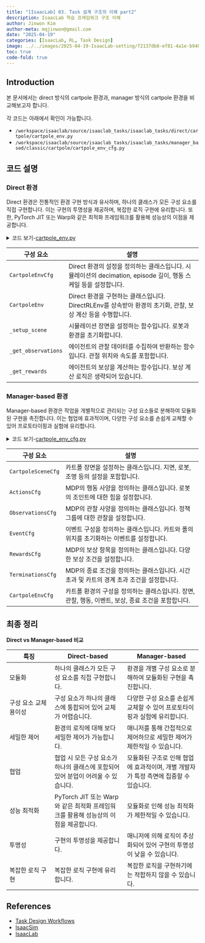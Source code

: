 ```yaml
---
title: "[IsaacLab] 03. Task 설계 구조의 이해 part2"
description: IsaacLab 학습 프레임워크 구조 이해
author: Jinwon Kim
author-meta: mqjinwon@gmail.com
date: "2025-04-19"
categories: [IsaacLab, RL, Task Design]
image: ../../images/2025-04-19-IsaacLab-setting/f2137db8-ef81-4a1e-b948-019c4b6040d8.jpeg
toc: true
code-fold: true
---
```


## Introduction

본 문서에서는 direct 방식의 cartpole 환경과, manager 방식의 cartpole 환경을 비교해보고자 합니다.

각 코드는 아래에서 확인이 가능합니다.

- `/workspace/isaaclab/source/isaaclab_tasks/isaaclab_tasks/direct/cartpole/cartpole_env.py`
- `/workspace/isaaclab/source/isaaclab_tasks/isaaclab_tasks/manager_based/classic/cartpole/cartpole_env_cfg.py`


## 코드 설명

### Direct 환경
Direct 환경은 전통적인 환경 구현 방식과 유사하며, 하나의 클래스가 모든 구성 요소를 직접 구현합니다. 이는 구현의 투명성을 제공하며, 복잡한 로직 구현에 유리합니다. 또한, PyTorch JIT 또는 Warp와 같은 최적화 프레임워크를 활용해 성능상의 이점을 제공합니다.


<details>
<summary>코드 보기-[cartpole_env.py](https://github.com/isaac-sim/IsaacLab/blob/7de6d6fef9424c95fc68dc767af67ffbe0da6832/source/isaaclab_tasks/isaaclab_tasks/direct/cartpole/cartpole_env.py)</summary>

```python
# Copyright (c) 2022-2025, The Isaac Lab Project Developers.
# All rights reserved.
#
# SPDX-License-Identifier: BSD-3-Clause

from __future__ import annotations

import math
import torch
from collections.abc import Sequence

from isaaclab_assets.robots.cartpole import CARTPOLE_CFG

import isaaclab.sim as sim_utils
from isaaclab.assets import Articulation, ArticulationCfg
from isaaclab.envs import DirectRLEnv, DirectRLEnvCfg
from isaaclab.scene import InteractiveSceneCfg
from isaaclab.sim import SimulationCfg
from isaaclab.sim.spawners.from_files import GroundPlaneCfg, spawn_ground_plane
from isaaclab.utils import configclass
from isaaclab.utils.math import sample_uniform


@configclass
class CartpoleEnvCfg(DirectRLEnvCfg):
    # 환경 설정
    decimation = 2
    episode_length_s = 5.0
    action_scale = 100.0  # [N]
    action_space = 1
    observation_space = 4
    state_space = 0

    # 시뮬레이션 설정
    sim: SimulationCfg = SimulationCfg(dt=1 / 120, render_interval=decimation)

    # 로봇 설정
    robot_cfg: ArticulationCfg = CARTPOLE_CFG.replace(prim_path="/World/envs/env_.*/Robot")
    cart_dof_name = "slider_to_cart"
    pole_dof_name = "cart_to_pole"

    # 장면 설정
    scene: InteractiveSceneCfg = InteractiveSceneCfg(num_envs=4096, env_spacing=4.0, replicate_physics=True)

    # 리셋 설정
    max_cart_pos = 3.0  # 카트가 이 위치를 초과하면 리셋됩니다 [m]
    initial_pole_angle_range = [-0.25, 0.25]  # 리셋 시 폴 각도가 샘플링되는 범위 [rad]

    # 보상 스케일
    rew_scale_alive = 1.0
    rew_scale_terminated = -2.0
    rew_scale_pole_pos = -1.0
    rew_scale_cart_vel = -0.01
    rew_scale_pole_vel = -0.005


class CartpoleEnv(DirectRLEnv):
    cfg: CartpoleEnvCfg

    def __init__(self, cfg: CartpoleEnvCfg, render_mode: str | None = None, **kwargs):
        super().__init__(cfg, render_mode, **kwargs)

        self._cart_dof_idx, _ = self.cartpole.find_joints(self.cfg.cart_dof_name)
        self._pole_dof_idx, _ = self.cartpole.find_joints(self.cfg.pole_dof_name)
        self.action_scale = self.cfg.action_scale

        self.joint_pos = self.cartpole.data.joint_pos
        self.joint_vel = self.cartpole.data.joint_vel

    def _setup_scene(self):
        self.cartpole = Articulation(self.cfg.robot_cfg)
        # 지면 추가
        spawn_ground_plane(prim_path="/World/ground", cfg=GroundPlaneCfg())
        # 복제 및 복제
        self.scene.clone_environments(copy_from_source=False)
        # 장면에 관절 추가
        self.scene.articulations["cartpole"] = self.cartpole
        # 조명 추가
        light_cfg = sim_utils.DomeLightCfg(intensity=2000.0, color=(0.75, 0.75, 0.75))
        light_cfg.func("/World/Light", light_cfg)

    def _get_observations(self) -> dict:
        obs = torch.cat(
            (
                self.joint_pos[:, self._pole_dof_idx[0]].unsqueeze(dim=1),
                self.joint_vel[:, self._pole_dof_idx[0]].unsqueeze(dim=1),
                self.joint_pos[:, self._cart_dof_idx[0]].unsqueeze(dim=1),
                self.joint_vel[:, self._cart_dof_idx[0]].unsqueeze(dim=1),
            ),
            dim=-1,
        )
        observations = {"policy": obs}
        return observations

    def _get_rewards(self) -> torch.Tensor:
        total_reward = compute_rewards(
            self.cfg.rew_scale_alive,
            self.cfg.rew_scale_terminated,
            self.cfg.rew_scale_pole_pos,
            self.cfg.rew_scale_cart_vel,
            self.cfg.rew_scale_pole_vel,
            self.joint_pos[:, self._pole_dof_idx[0]],
            self.joint_vel[:, self._pole_dof_idx[0]],
            self.joint_pos[:, self._cart_dof_idx[0]],
            self.joint_vel[:, self._cart_dof_idx[0]],
            self.reset_terminated,
        )
        return total_reward
```

</details>

| 구성 요소 | 설명 |
|------------------------|--------------------------------------------------------------------------------------------|
| `CartpoleEnvCfg` | Direct 환경의 설정을 정의하는 클래스입니다. 시뮬레이션의 decimation, episode 길이, 행동 스케일 등을 설정합니다. |
| `CartpoleEnv` | Direct 환경을 구현하는 클래스입니다. DirectRLEnv를 상속받아 환경의 초기화, 관찰, 보상 계산 등을 수행합니다. |
| `_setup_scene` | 시뮬레이션 장면을 설정하는 함수입니다. 로봇과 환경을 초기화합니다. |
| `_get_observations` | 에이전트의 관찰 데이터를 수집하여 반환하는 함수입니다. 관절 위치와 속도를 포함합니다. |
| `_get_rewards` | 에이전트의 보상을 계산하는 함수입니다. 보상 계산 로직은 생략되어 있습니다. |


### Manager-based 환경
Manager-based 환경은 작업을 개별적으로 관리되는 구성 요소들로 분해하여 모듈화된 구현을 촉진합니다. 이는 협업에 효과적이며, 다양한 구성 요소를 손쉽게 교체할 수 있어 프로토타이핑과 실험에 유리합니다.



<details>
<summary>코드 보기-[cartpole_env_cfg.py](https://github.com/isaac-sim/IsaacLab/blob/7de6d6fef9424c95fc68dc767af67ffbe0da6832/source/isaaclab_tasks/isaaclab_tasks/manager_based/classic/cartpole/cartpole_env_cfg.py)
</summary>

```python
import math

import isaaclab.sim as sim_utils
from isaaclab.assets import ArticulationCfg, AssetBaseCfg
from isaaclab.envs import ManagerBasedRLEnvCfg
from isaaclab.managers import EventTermCfg as EventTerm
from isaaclab.managers import ObservationGroupCfg as ObsGroup
from isaaclab.managers import ObservationTermCfg as ObsTerm
from isaaclab.managers import RewardTermCfg as RewTerm
from isaaclab.managers import SceneEntityCfg
from isaaclab.managers import TerminationTermCfg as DoneTerm
from isaaclab.scene import InteractiveSceneCfg
from isaaclab.utils import configclass

import isaaclab_tasks.manager_based.classic.cartpole.mdp as mdp

##
# Pre-defined configs
##
from isaaclab_assets.robots.cartpole import CARTPOLE_CFG  # isort:skip


##
# Scene definition
##


@configclass
class CartpoleSceneCfg(InteractiveSceneCfg):
    """Configuration for a cart-pole scene."""

    # ground plane
    ground = AssetBaseCfg(
        prim_path="/World/ground",
        spawn=sim_utils.GroundPlaneCfg(size=(100.0, 100.0)),
    )

    # cartpole
    robot: ArticulationCfg = CARTPOLE_CFG.replace(prim_path="{ENV_REGEX_NS}/Robot")

    # lights
    dome_light = AssetBaseCfg(
        prim_path="/World/DomeLight",
        spawn=sim_utils.DomeLightCfg(color=(0.9, 0.9, 0.9), intensity=500.0),
    )


##
# MDP settings
##


@configclass
class ActionsCfg:
    """Action specifications for the MDP."""

    joint_effort = mdp.JointEffortActionCfg(asset_name="robot", joint_names=["slider_to_cart"], scale=100.0)


@configclass
class ObservationsCfg:
    """Observation specifications for the MDP."""

    @configclass
    class PolicyCfg(ObsGroup):
        """Observations for policy group."""

        # observation terms (order preserved)
        joint_pos_rel = ObsTerm(func=mdp.joint_pos_rel)
        joint_vel_rel = ObsTerm(func=mdp.joint_vel_rel)

        def __post_init__(self) -> None:
            self.enable_corruption = False
            self.concatenate_terms = True

    # observation groups
    policy: PolicyCfg = PolicyCfg()


@configclass
class EventCfg:
    """Configuration for events."""

    # reset
    reset_cart_position = EventTerm(
        func=mdp.reset_joints_by_offset,
        mode="reset",
        params={
            "asset_cfg": SceneEntityCfg("robot", joint_names=["slider_to_cart"]),
            "position_range": (-1.0, 1.0),
            "velocity_range": (-0.5, 0.5),
        },
    )

    reset_pole_position = EventTerm(
        func=mdp.reset_joints_by_offset,
        mode="reset",
        params={
            "asset_cfg": SceneEntityCfg("robot", joint_names=["cart_to_pole"]),
            "position_range": (-0.25 * math.pi, 0.25 * math.pi),
            "velocity_range": (-0.25 * math.pi, 0.25 * math.pi),
        },
    )


@configclass
class RewardsCfg:
    """Reward terms for the MDP."""

    # (1) Constant running reward
    alive = RewTerm(func=mdp.is_alive, weight=1.0)
    # (2) Failure penalty
    terminating = RewTerm(func=mdp.is_terminated, weight=-2.0)
    # (3) Primary task: keep pole upright
    pole_pos = RewTerm(
        func=mdp.joint_pos_target_l2,
        weight=-1.0,
        params={"asset_cfg": SceneEntityCfg("robot", joint_names=["cart_to_pole"]), "target": 0.0},
    )
    # (4) Shaping tasks: lower cart velocity
    cart_vel = RewTerm(
        func=mdp.joint_vel_l1,
        weight=-0.01,
        params={"asset_cfg": SceneEntityCfg("robot", joint_names=["slider_to_cart"])},
    )
    # (5) Shaping tasks: lower pole angular velocity
    pole_vel = RewTerm(
        func=mdp.joint_vel_l1,
        weight=-0.005,
        params={"asset_cfg": SceneEntityCfg("robot", joint_names=["cart_to_pole"])},
    )


@configclass
class TerminationsCfg:
    """Termination terms for the MDP."""

    # (1) Time out
    time_out = DoneTerm(func=mdp.time_out, time_out=True)
    # (2) Cart out of bounds
    cart_out_of_bounds = DoneTerm(
        func=mdp.joint_pos_out_of_manual_limit,
        params={"asset_cfg": SceneEntityCfg("robot", joint_names=["slider_to_cart"]), "bounds": (-3.0, 3.0)},
    )


##
# Environment configuration
##


@configclass
class CartpoleEnvCfg(ManagerBasedRLEnvCfg):
    """Configuration for the cartpole environment."""

    # Scene settings
    scene: CartpoleSceneCfg = CartpoleSceneCfg(num_envs=4096, env_spacing=4.0)
    # Basic settings
    observations: ObservationsCfg = ObservationsCfg()
    actions: ActionsCfg = ActionsCfg()
    events: EventCfg = EventCfg()
    # MDP settings
    rewards: RewardsCfg = RewardsCfg()
    terminations: TerminationsCfg = TerminationsCfg()

    # Post initialization
    def __post_init__(self) -> None:
        """Post initialization."""
        # general settings
        self.decimation = 2
        self.episode_length_s = 5
        # viewer settings
        self.viewer.eye = (8.0, 0.0, 5.0)
        # simulation settings
        self.sim.dt = 1 / 120
        self.sim.render_interval = self.decimation
```

</details>

| 구성 요소 | 설명 |
|------------------------|--------------------------------------------------------------------------------------------|
| `CartpoleSceneCfg` | 카트폴 장면을 설정하는 클래스입니다. 지면, 로봇, 조명 등의 설정을 포함합니다. |
| `ActionsCfg` | MDP의 행동 사양을 정의하는 클래스입니다. 로봇의 조인트에 대한 힘을 설정합니다. |
| `ObservationsCfg` | MDP의 관찰 사양을 정의하는 클래스입니다. 정책 그룹에 대한 관찰을 설정합니다. |
| `EventCfg` | 이벤트 구성을 정의하는 클래스입니다. 카트와 폴의 위치를 초기화하는 이벤트를 설정합니다. |
| `RewardsCfg` | MDP의 보상 항목을 정의하는 클래스입니다. 다양한 보상 조건을 설정합니다. |
| `TerminationsCfg` | MDP의 종료 조건을 정의하는 클래스입니다. 시간 초과 및 카트의 경계 초과 조건을 설정합니다. |
| `CartpoleEnvCfg` | 카트폴 환경의 구성을 정의하는 클래스입니다. 장면, 관찰, 행동, 이벤트, 보상, 종료 조건을 포함합니다. |

## 최종 정리

**Direct vs Manager-based 비교**

| 특징 | Direct-based | Manager-based |
|---------------------------------------------------|----------------------------------------------------------------------------------|-----------------------------------------------------------------------------------|
| 모듈화 | 하나의 클래스가 모든 구성 요소를 직접 구현합니다. | 환경을 개별 구성 요소로 분해하여 모듈화된 구현을 촉진합니다. |
| 구성 요소 교체 용이성 | 구성 요소가 하나의 클래스에 통합되어 있어 교체가 어렵습니다. | 다양한 구성 요소를 손쉽게 교체할 수 있어 프로토타이핑과 실험에 유리합니다. |
| 세밀한 제어 | 환경의 로직에 대해 보다 세밀한 제어가 가능합니다. | 매니저를 통해 간접적으로 제어하므로 세밀한 제어가 제한적일 수 있습니다. |
| 협업 | 협업 시 모든 구성 요소가 하나의 클래스에 포함되어 있어 분업이 어려울 수 있습니다. | 모듈화된 구조로 인해 협업에 효과적이며, 개별 개발자가 특정 측면에 집중할 수 있습니다. |
| 성능 최적화 | PyTorch JIT 또는 Warp와 같은 최적화 프레임워크를 활용해 성능상의 이점을 제공합니다. | 모듈화로 인해 성능 최적화가 제한적일 수 있습니다. |
| 투명성 | 구현의 투명성을 제공합니다. | 매니저에 의해 로직이 추상화되어 있어 구현의 투명성이 낮을 수 있습니다. |
| 복잡한 로직 구현 | 복잡한 로직 구현에 유리합니다. | 복잡한 로직을 구현하기에는 적합하지 않을 수 있습니다. |

## References

- [Task Design Workflows](https://isaac-sim.github.io/IsaacLab/main/source/overview/core-concepts/task_workflows.html)
- [IsaacSim](https://isaac-sim.github.io/IsaacSim/)
- [IsaacLab](https://isaac-sim.github.io/IsaacLab/)
